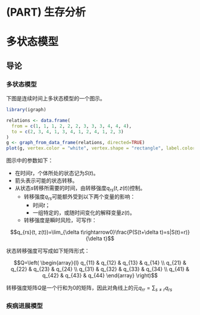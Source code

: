 # (PART) 生存分析 {-}

# 多状态模型 {#MultiStatesModel}

## 导论 {#MSM-intro .panelset}

### 多状态模型 {#MSM-intro-MSM .unnumbered}

下图是连续时间上多状态模型的一个图示。

```r
library(igraph)

relations <- data.frame(
  from = c(1, 1, 1, 2, 2, 2, 3, 3, 3, 4, 4, 4),
  to = c(2, 3, 4, 1, 3, 4, 1, 2, 4, 1, 2, 3)
)
g <- graph_from_data_frame(relations, directed=TRUE)
plot(g, vertex.color = "white", vertex.shape = "rectangle", label.color = "black", label.family = "Centaur")
```

图示中的参数如下：

- 在时间$t$，个体所处的状态记为$S(t)$。
- 箭头表示可能的状态转移。
- 从状态$s$转移所需要的时间，由转移强度$q_{rs}(t, z(t))$控制。
  - 转移强度$q_{rs}$可能额外受到以下两个变量的影响：
    - 时间$t$；
    - 一组特定的，或随时间变化的解释变量$z(t)$。
  - 转移强度是瞬时风险，可写作：
  
$$q_{rs}(t, z(t))=\lim_{\delta t\rightarrow0}\frac{P(S(t+\delta t)=s|S(t)=r)}{\delta t}$$
  
状态转移强度可写成如下矩阵形式：
  
$$Q=\left(
\begin{array}{l}
q_{11} & q_{12} & q_{13} & q_{14} \\
q_{21} & q_{22} & q_{23} & q_{24} \\
q_{31} & q_{32} & q_{33} & q_{34} \\
q_{41} & q_{42} & q_{43} & q_{44}
\end{array}
\right)$$

转移强度矩阵$Q$是一个行和为0的矩阵，因此对角线上的元$q_{rr}=\sum_{s\neq r}q_{rs}$


###  疾病进展模型 {#MSM-intro-DPM .unnumbered}

